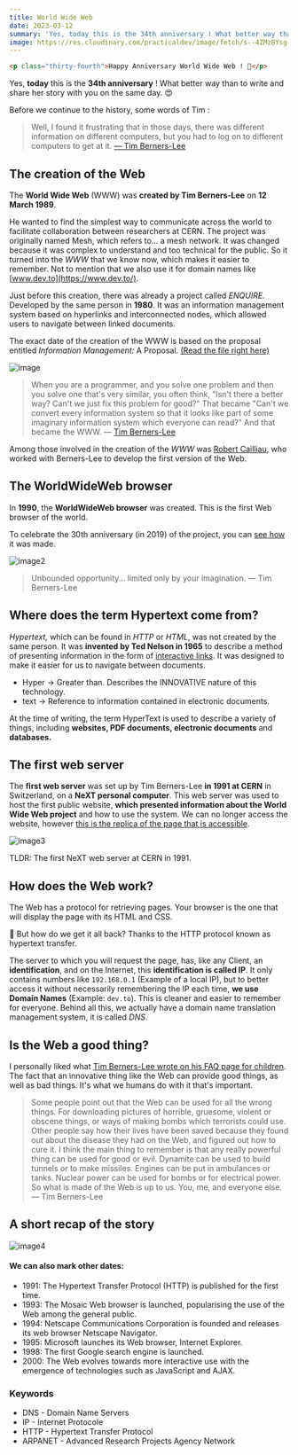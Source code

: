 ```yaml
---
title: World Wide Web
date: 2023-03-12
summary: 'Yes, today this is the 34th anniversary ! What better way than to write and share her story with you on the same day. 😍'
image: https://res.cloudinary.com/practicaldev/image/fetch/s--4ZMzBYsg--/c_imagga_scale,f_auto,fl_progressive,h_420,q_auto,w_1000/https://dev-to-uploads.s3.amazonaws.com/uploads/articles/prm9ch42x6f544c2cloo.jpg
---
```


```html
<p class="thirty-fourth">Happy Anniversary World Wide Web ! 🥳</p>
```
Yes, **today** this is the **34th anniversary** ! What better way than to write and share her story with you on the same day. 😍

Before we continue to the history, some words of Tim :

>Well, I found it frustrating that in those days, there was different information on different computers, but you had to log on to different computers to get at it.
[— Tim Berners-Lee](https://www.w3.org/People/Berners-Lee/Kids.html#What)




## The creation of the Web
 
The **World Wide Web** (WWW) was **created by Tim Berners-Lee** on **12 March 1989**. 

He wanted to find the simplest way to communicate across the world to facilitate collaboration between researchers at CERN. The project was originally named Mesh, which refers to... a mesh network. It was changed because it was complex to understand and too technical for the public.
So it turned into the *WWW* that we know now, which makes it easier to remember. Not to mention that we also use it for domain names like [www.dev.to](https://www.dev.to/).

Just before this creation, there was already a project called *ENQUIRE.* Developed by the same person in **1980**. It was an information management system based on hyperlinks and interconnected nodes, which allowed users to navigate between linked documents.

The exact date of the creation of the WWW is based on the proposal entitled *Information Management:* A Proposal. [(Read the file right here)](https://cds.cern.ch/record/1405411/files/ARCH-WWW-4-010.pdf)

![image](https://res.cloudinary.com/practicaldev/image/fetch/s--HNZ5nnf8--/c_limit%2Cf_auto%2Cfl_progressive%2Cq_auto%2Cw_880/https://dev-to-uploads.s3.amazonaws.com/uploads/articles/d3he542mtle1pnwodrrr.png) 

>When you are a programmer, and you solve one problem and then you solve one that's very similar, you often think, "Isn't there a better way? Can't we just fix this problem for good?" That became "Can't we convert every information system so that it looks like part of some imaginary information system which everyone can read?" And that became the WWW.
— [Tim Berners-Lee](https://www.w3.org/People/Berners-Lee/Kids.html#What)

Among those involved in the creation of the *WWW* was [Robert Cailliau](https://en.wikipedia.org/wiki/Robert_Cailliau), who worked with Berners-Lee to develop the first version of the Web.

## The WorldWideWeb browser

In **1990**, the **WorldWideWeb browser** was created. This is the first Web browser of the world.

To celebrate the 30th anniversary (in 2019) of the project, you can [see how](https://worldwideweb.cern.ch/browser/) it was made.

![image2](https://res.cloudinary.com/practicaldev/image/fetch/s--F4flU7O6--/c_limit%2Cf_auto%2Cfl_progressive%2Cq_auto%2Cw_880/https://dev-to-uploads.s3.amazonaws.com/uploads/articles/814r0cnsydfw15suc4ws.png)

>Unbounded opportunity... limited only by your imagination.
— Tim Berners-Lee

## Where does the term Hypertext come from?

*Hypertext,* which can be found in *HTTP* or *HTML*, was not created by the same person.
It was **invented by Ted Nelson in 1965** to describe a method of presenting information in the form of [interactive links](https://dev.to/thomasbnt/world-wide-web-2jbl#). It was designed to make it easier for us to navigate between documents.

* Hyper → Greater than. Describes the INNOVATIVE nature of this technology.
* text → Reference to information contained in electronic documents.

At the time of writing, the term HyperText is used to describe a variety of things, including **websites, PDF documents, electronic documents** and **databases.**

## The first web server

The **first web server** was set up by Tim Berners-Lee **in 1991 at CERN** in Switzerland, on a **NeXT personal computer**. This web server was used to host the first public website, **which presented information about the World Wide Web project** and how to use the system.
We can no longer access the website, however [this is the replica of the page that is accessible](http://info.cern.ch/hypertext/WWW/TheProject.html).

![image3](https://res.cloudinary.com/practicaldev/image/fetch/s--cYjn3Euo--/c_limit%2Cf_auto%2Cfl_progressive%2Cq_auto%2Cw_880/https://dev-to-uploads.s3.amazonaws.com/uploads/articles/1mm6xysa0utfu1f33gdb.png)

TLDR: The first NeXT web server at CERN in 1991.

## How does the Web work?

The Web has a protocol for retrieving pages. Your browser is the one that will display the page with its HTML and CSS.

🤔 But how do we get it all back? Thanks to the HTTP protocol known as hypertext transfer.

The server to which you will request the page, has, like any Client, an **identification**, and on the Internet, this **identification is called IP**. It only contains numbers like `192.168.0.1` (Example of a local IP), but to better access it without necessarily remembering the IP each time, **we use Domain Names** (Example: `dev.to`).
This is cleaner and easier to remember for everyone. Behind all this, we actually have a domain name translation management system, it is called *DNS*.

## Is the Web a good thing?

I personally liked what [Tim Berners-Lee wrote on his FAQ page for children](https://www.w3.org/People/Berners-Lee/Kids.html#think). The fact that an innovative thing like the Web can provide good things, as well as bad things. It's what we humans do with it that's important.

>Some people point out that the Web can be used for all the wrong things. For downloading pictures of horrible, gruesome, violent or obscene things, or ways of making bombs which terrorists could use.
Other people say how their lives have been saved because they found out about the disease they had on the Web, and figured out how to cure it.
I think the main thing to remember is that any really powerful thing can be used for good or evil. Dynamite can be used to build tunnels or to make missiles. Engines can be put in ambulances or tanks. Nuclear power can be used for bombs or for electrical power.
So what is made of the Web is up to us. You, me, and everyone else.
— Tim Berners-Lee

## A short recap of the story
![image4](https://res.cloudinary.com/practicaldev/image/fetch/s--Q5yPpdgs--/c_limit%2Cf_auto%2Cfl_progressive%2Cq_auto%2Cw_880/https://dev-to-uploads.s3.amazonaws.com/uploads/articles/kt7h7mimet6spg4hfm3f.png)

#### We can also mark other dates:

* 1991: The Hypertext Transfer Protocol (HTTP) is published for the first time.
* 1993: The Mosaic Web browser is launched, popularising the use of the Web among the general public.
* 1994: Netscape Communications Corporation is founded and releases its web browser Netscape Navigator.
* 1995: Microsoft launches its Web browser, Internet Explorer.
* 1998: The first Google search engine is launched.
* 2000: The Web evolves towards more interactive use with the emergence of technologies such as JavaScript and AJAX.

### Keywords
* DNS - Domain Name Servers
* IP - Internet Protocole
* HTTP - Hypertext Transfer Protocol
* ARPANET - Advanced Research Projects Agency Network